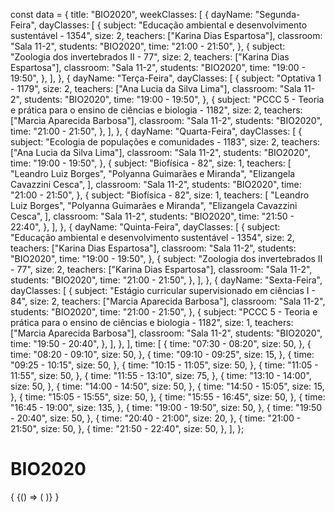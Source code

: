 const data = {
  title: "BIO2020",
  weekClasses: [
    {
      dayName: "Segunda-Feira",
      dayClasses: [
        {
          subject: "Educação ambiental e desenvolvimento sustentável - 1354",
          size: 2,
          teachers: ["Karina Dias Espartosa"],
          classroom: "Sala 11-2",
          students: "BIO2020",
          time: "21:00 - 21:50",
        },
        {
          subject: "Zoologia dos invertebrados II - 77",
          size: 2,
          teachers: ["Karina Dias Espartosa"],
          classroom: "Sala 11-2",
          students: "BIO2020",
          time: "19:00 - 19:50",
        },
      ],
    },
    {
      dayName: "Terça-Feira",
      dayClasses: [
        {
          subject: "Optativa 1 - 1179",
          size: 2,
          teachers: ["Ana Lucia da Silva Lima"],
          classroom: "Sala 11-2",
          students: "BIO2020",
          time: "19:00 - 19:50",
        },
        {
          subject:
            "PCCC 5 - Teoria e prática para o ensino de ciências e biologia - 1182",
          size: 2,
          teachers: ["Marcia Aparecida Barbosa"],
          classroom: "Sala 11-2",
          students: "BIO2020",
          time: "21:00 - 21:50",
        },
      ],
    },
    {
      dayName: "Quarta-Feira",
      dayClasses: [
        {
          subject: "Ecologia de populações e comunidades - 1183",
          size: 2,
          teachers: ["Ana Lucia da Silva Lima"],
          classroom: "Sala 11-2",
          students: "BIO2020",
          time: "19:00 - 19:50",
        },
        {
          subject: "Biofísica - 82",
          size: 1,
          teachers: [
            "Leandro Luiz Borges",
            "Polyanna Guimarães e Miranda",
            "Elizangela Cavazzini Cesca",
          ],
          classroom: "Sala 11-2",
          students: "BIO2020",
          time: "21:00 - 21:50",
        },
        {
          subject: "Biofísica - 82",
          size: 1,
          teachers: [
            "Leandro Luiz Borges",
            "Polyanna Guimarães e Miranda",
            "Elizangela Cavazzini Cesca",
          ],
          classroom: "Sala 11-2",
          students: "BIO2020",
          time: "21:50 - 22:40",
        },
      ],
    },
    {
      dayName: "Quinta-Feira",
      dayClasses: [
        {
          subject: "Educação ambiental e desenvolvimento sustentável - 1354",
          size: 2,
          teachers: ["Karina Dias Espartosa"],
          classroom: "Sala 11-2",
          students: "BIO2020",
          time: "19:00 - 19:50",
        },
        {
          subject: "Zoologia dos invertebrados II - 77",
          size: 2,
          teachers: ["Karina Dias Espartosa"],
          classroom: "Sala 11-2",
          students: "BIO2020",
          time: "21:00 - 21:50",
        },
      ],
    },
    {
      dayName: "Sexta-Feira",
      dayClasses: [
        {
          subject: "Estágio curricular supervisionado em ciências I - 84",
          size: 2,
          teachers: ["Marcia Aparecida Barbosa"],
          classroom: "Sala 11-2",
          students: "BIO2020",
          time: "21:00 - 21:50",
        },
        {
          subject:
            "PCCC 5 - Teoria e prática para o ensino de ciências e biologia - 1182",
          size: 1,
          teachers: ["Marcia Aparecida Barbosa"],
          classroom: "Sala 11-2",
          students: "BIO2020",
          time: "19:50 - 20:40",
        },
      ],
    },
  ],
  time: [
    {
      time: "07:30 - 08:20",
      size: 50,
    },
    {
      time: "08:20 - 09:10",
      size: 50,
    },
    {
      time: "09:10 - 09:25",
      size: 15,
    },
    {
      time: "09:25 - 10:15",
      size: 50,
    },
    {
      time: "10:15 - 11:05",
      size: 50,
    },
    {
      time: "11:05 - 11:55",
      size: 50,
    },
    {
      time: "11:55 - 13:10",
      size: 75,
    },
    {
      time: "13:10 - 14:00",
      size: 50,
    },
    {
      time: "14:00 - 14:50",
      size: 50,
    },
    {
      time: "14:50 - 15:05",
      size: 15,
    },
    {
      time: "15:05 - 15:55",
      size: 50,
    },
    {
      time: "15:55 - 16:45",
      size: 50,
    },
    {
      time: "16:45 - 19:00",
      size: 135,
    },
    {
      time: "19:00 - 19:50",
      size: 50,
    },
    {
      time: "19:50 - 20:40",
      size: 50,
    },
    {
      time: "20:40 - 21:00",
      size: 20,
    },
    {
      time: "21:00 - 21:50",
      size: 50,
    },
    {
      time: "21:50 - 22:40",
      size: 50,
    },
  ],
};

# BIO2020

<div>
  {
    <BrowserOnly>
      {() => (
        <Grid
          title={data.title}
          weekClasses={data.weekClasses}
          time={data.time}
        />
      )}
    </BrowserOnly>
  }
</div>
